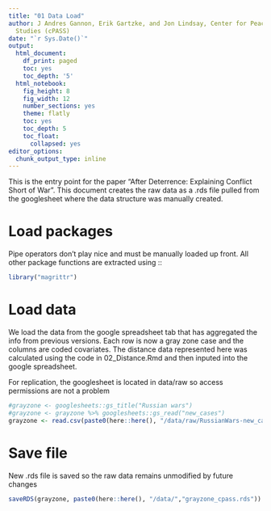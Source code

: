 ```yaml
---
title: "01 Data Load"
author: J Andres Gannon, Erik Gartzke, and Jon Lindsay, Center for Peace and Security
  Studies (cPASS)
date: "`r Sys.Date()`"
output:
  html_document:
    df_print: paged
    toc: yes
    toc_depth: '5'
  html_notebook:
    fig_height: 8
    fig_width: 12
    number_sections: yes
    theme: flatly
    toc: yes
    toc_depth: 5
    toc_float:
      collapsed: yes
editor_options:
  chunk_output_type: inline
---
```

<style>
    body .main-container {
        max-width: 100%;
    }
</style>

This is the entry point for the paper "After Deterrence: Explaining Conflict Short of War". This document creates the raw data as a .rds file pulled from the googlesheet where the data structure was manually created.

# Load packages
Pipe operators don't play nice and must be manually loaded up front. All other package functions are extracted using ::
```r
library("magrittr")
```

# Load data
We load the data from the google spreadsheet tab that has aggregated the info from previous versions. Each row is now a gray zone case and the columns are coded covariates. The distance data represented here was calculated using the code in 02_Distance.Rmd and then inputed into the google spreadsheet.

For replication, the googlesheet is located in data/raw so access permissions are not a problem
```r
#grayzone <- googlesheets::gs_title("Russian wars")
#grayzone <- grayzone %>% googlesheets::gs_read("new_cases")
grayzone <- read.csv(paste0(here::here(), "/data/raw/RussianWars-new_cases.csv"))
```
# Save file
New .rds file is saved so the raw data remains unmodified by future changes
```r
saveRDS(grayzone, paste0(here::here(), "/data/","grayzone_cpass.rds"))
```
